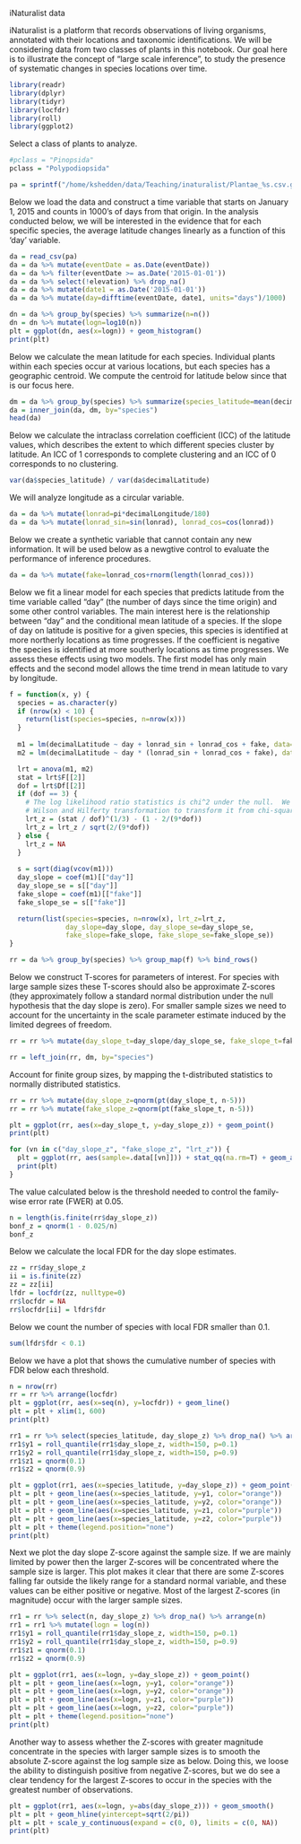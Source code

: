 iNaturalist data

iNaturalist is a platform that records observations of living organisms, annotated with their locations and taxonomic identifications. We will be considering data from two classes of plants in this notebook. Our goal here is to illustrate the concept of "large scale inference", to study the presence of systematic changes in species locations over time.

```r
library(readr)
library(dplyr)
library(tidyr)
library(locfdr)
library(roll)
library(ggplot2)
```

Select a class of plants to analyze.

```r
#pclass = "Pinopsida"
pclass = "Polypodiopsida"

pa = sprintf("/home/kshedden/data/Teaching/inaturalist/Plantae_%s.csv.gz", pclass)
```

Below we load the data and construct a time variable that starts on January 1, 2015 and counts in 1000's of days from that origin. In the analysis conducted below, we will be interested in the evidence that for each specific species, the average latitude changes linearly as a function of this 'day' variable.

```r
da = read_csv(pa)
da = da %>% mutate(eventDate = as.Date(eventDate))
da = da %>% filter(eventDate >= as.Date('2015-01-01'))
da = da %>% select(!elevation) %>% drop_na()
da = da %>% mutate(date1 = as.Date('2015-01-01'))
da = da %>% mutate(day=difftime(eventDate, date1, units="days")/1000)
```

```r
dn = da %>% group_by(species) %>% summarize(n=n())
dn = dn %>% mutate(logn=log10(n))
plt = ggplot(dn, aes(x=logn)) + geom_histogram()
print(plt)
```

Below we calculate the mean latitude for each species.  Individual plants within each species occur at various locations, but each species has a geographic centroid.  We compute the centroid for latitude below since that is our focus here.

```r
dm = da %>% group_by(species) %>% summarize(species_latitude=mean(decimalLatitude))
da = inner_join(da, dm, by="species")
head(da)
```
Below we calculate the intraclass correlation coefficient (ICC) of the latitude values, which describes the extent to which different species cluster by latitude.  An ICC of 1 corresponds to complete clustering and an ICC of 0 corresponds to no clustering.

```r
var(da$species_latitude) / var(da$decimalLatitude)
```

We will analyze longitude as a circular variable.

```r
da = da %>% mutate(lonrad=pi*decimalLongitude/180)
da = da %>% mutate(lonrad_sin=sin(lonrad), lonrad_cos=cos(lonrad))
```

Below we create a synthetic variable that cannot contain any new information.  It will be used below as a newgtive control to evaluate the performance of inference procedures.

```r
da = da %>% mutate(fake=lonrad_cos+rnorm(length(lonrad_cos)))
```

Below we fit a linear model for each species that predicts latitude from the time variable called "day" (the number of days since the time origin) and some other control variables. The main interest here is the relationship between "day" and the conditional mean latitude of a species. If the slope of day on latitude is positive for a given species, this species is identified at more northerly locations as time progresses. If the coefficient is negative the species is identified at more southerly locations as time progresses. We assess these effects using two models. The first model has only main effects and the second model allows the time trend in mean latitude to vary by longitude.

```r
f = function(x, y) {
  species = as.character(y)
  if (nrow(x) < 10) {
    return(list(species=species, n=nrow(x)))
  }
  
  m1 = lm(decimalLatitude ~ day + lonrad_sin + lonrad_cos + fake, data=x)
  m2 = lm(decimalLatitude ~ day * (lonrad_sin + lonrad_cos + fake), data=x)

  lrt = anova(m1, m2)
  stat = lrt$F[[2]]
  dof = lrt$Df[[2]]
  if (dof == 3) {
    # The log likelihood ratio statistics is chi^2 under the null.  We use the 
    # Wilson and Hilferty transformation to transform it from chi-square to Gaussian.
    lrt_z = (stat / dof)^(1/3) - (1 - 2/(9*dof))
    lrt_z = lrt_z / sqrt(2/(9*dof))
  } else {
    lrt_z = NA
  }
  
  s = sqrt(diag(vcov(m1)))
  day_slope = coef(m1)[["day"]]
  day_slope_se = s[["day"]]
  fake_slope = coef(m1)[["fake"]]
  fake_slope_se = s[["fake"]]

  return(list(species=species, n=nrow(x), lrt_z=lrt_z, 
              day_slope=day_slope, day_slope_se=day_slope_se,
              fake_slope=fake_slope, fake_slope_se=fake_slope_se))
}

rr = da %>% group_by(species) %>% group_map(f) %>% bind_rows()
```

Below we construct T-scores for parameters of interest. For species with large sample sizes these T-scores should also be approximate Z-scores (they approximately follow a standard normal distribution under the null hypothesis that the day slope is zero). For smaller sample sizes we need to account for the uncertainty in the scale parameter estimate induced by the limited degrees of freedom.

```r
rr = rr %>% mutate(day_slope_t=day_slope/day_slope_se, fake_slope_t=fake_slope/fake_slope_se)
```

```r
rr = left_join(rr, dm, by="species")
```

Account for finite group sizes, by mapping the t-distributed statistics to normally distributed statistics.

```r
rr = rr %>% mutate(day_slope_z=qnorm(pt(day_slope_t, n-5)))
rr = rr %>% mutate(fake_slope_z=qnorm(pt(fake_slope_t, n-5)))
```

```r
plt = ggplot(rr, aes(x=day_slope_t, y=day_slope_z)) + geom_point()
print(plt)
```

```r
for (vn in c("day_slope_z", "fake_slope_z", "lrt_z")) {
  plt = ggplot(rr, aes(sample=.data[[vn]])) + stat_qq(na.rm=T) + geom_abline(intercept=0, slope=1) + ylim(-1, 4)
  print(plt)
}

```
The value calculated below is the threshold needed to control the family-wise error rate (FWER) at 0.05.

```r
n = length(is.finite(rr$day_slope_z))
bonf_z = qnorm(1 - 0.025/n)
bonf_z
```

Below we calculate the local FDR for the day slope estimates.

```r
zz = rr$day_slope_z
ii = is.finite(zz)
zz = zz[ii]
lfdr = locfdr(zz, nulltype=0)
rr$locfdr = NA
rr$locfdr[ii] = lfdr$fdr
```

Below we count the number of species with local FDR smaller than 0.1.

```r
sum(lfdr$fdr < 0.1)
```

Below we have a plot that shows the cumulative number of species with FDR below each threshold.

```r
n = nrow(rr)
rr = rr %>% arrange(locfdr)
plt = ggplot(rr, aes(x=seq(n), y=locfdr)) + geom_line()
plt = plt + xlim(1, 600)
print(plt)
```

```r
rr1 = rr %>% select(species_latitude, day_slope_z) %>% drop_na() %>% arrange(species_latitude)
rr1$y1 = roll_quantile(rr1$day_slope_z, width=150, p=0.1)
rr1$y2 = roll_quantile(rr1$day_slope_z, width=150, p=0.9)
rr1$z1 = qnorm(0.1)
rr1$z2 = qnorm(0.9)

plt = ggplot(rr1, aes(x=species_latitude, y=day_slope_z)) + geom_point() 
plt = plt + geom_line(aes(x=species_latitude, y=y1, color="orange"))
plt = plt + geom_line(aes(x=species_latitude, y=y2, color="orange"))
plt = plt + geom_line(aes(x=species_latitude, y=z1, color="purple"))
plt = plt + geom_line(aes(x=species_latitude, y=z2, color="purple"))
plt = plt + theme(legend.position="none")
print(plt)
```

Next we plot the day slope Z-score against the sample size. If we are mainly limited by power then the larger Z-scores will be concentrated where the sample size is larger. This plot makes it clear that there are some Z-scores falling far outside the likely range for a standard normal variable, and these values can be either positive or negative. Most of the largest Z-scores (in magnitude) occur with the larger sample sizes.

```r
rr1 = rr %>% select(n, day_slope_z) %>% drop_na() %>% arrange(n)
rr1 = rr1 %>% mutate(logn = log(n))
rr1$y1 = roll_quantile(rr1$day_slope_z, width=150, p=0.1)
rr1$y2 = roll_quantile(rr1$day_slope_z, width=150, p=0.9)
rr1$z1 = qnorm(0.1)
rr1$z2 = qnorm(0.9)

plt = ggplot(rr1, aes(x=logn, y=day_slope_z)) + geom_point()
plt = plt + geom_line(aes(x=logn, y=y1, color="orange"))
plt = plt + geom_line(aes(x=logn, y=y2, color="orange"))
plt = plt + geom_line(aes(x=logn, y=z1, color="purple"))
plt = plt + geom_line(aes(x=logn, y=z2, color="purple"))
plt = plt + theme(legend.position="none")
print(plt)
```
Another way to assess whether the Z-scores with greater magnitude concentrate in the species with larger sample sizes is to smooth the absolute Z-score against the log sample size as below.  Doing this, we loose the ability to distinguish positive from negative Z-scores, but we do see a clear tendency for the largest Z-scores to occur in the species with the greatest number of observations.

```r
plt = ggplot(rr1, aes(x=logn, y=abs(day_slope_z))) + geom_smooth()
plt = plt + geom_hline(yintercept=sqrt(2/pi))
plt = plt + scale_y_continuous(expand = c(0, 0), limits = c(0, NA))
print(plt)
```
